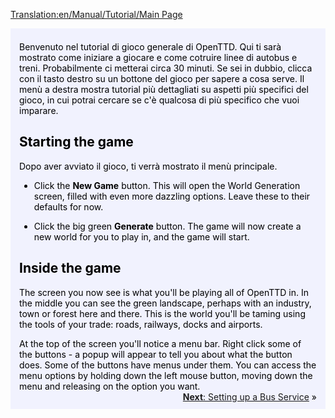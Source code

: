 [[Translation:en/Manual/Tutorial/Main Page]]
{{it/Traduzione|en/Manual/Tutorial/Main Page|0}}

{{en/Tabs|5|1
|en/Manual/Tutorial/Main Page|1. Inizio<!--
-->|en/Manual/Tutorial/Buses|2. Autobus<!--
-->|en/Manual/Tutorial/Trains|3. Treni<!--
-->|en/Manual/Tutorial/Planes|4. Aeroplani<!--
-->|en/Manual/Tutorial/Conclusion|5. Conclusione}}
<div style="padding:.5em 1em 1em 1em; border-top:none; background-color:#f1f2fe; color:#000;">
{{it/Manual/Tutorial/Tutorial}}
Benvenuto nel tutorial di gioco generale di OpenTTD. Qui ti sarà mostrato come iniziare a giocare e come cotruire linee di autobus e treni.  Probabilmente ci metterai circa 30 minuti. Se sei in dubbio, clicca con il tasto destro su un bottone del gioco per sapere a cosa serve.  Il menù a destra mostra tutorial più dettagliati su aspetti più specifici del gioco, in cui potrai cercare se c'è qualcosa di più specifico che vuoi imparare.
==Starting the game==
{{en/Phototable|[[File:en/Manual/Main menu new game.png|Main menu]]|Menù principale di OpenTTD|center}}
Dopo aver avviato il gioco, ti verrà mostrato il menù principale.


*Click the '''New Game''' button. This will open the World Generation screen, filled with even more dazzling options. Leave these to their defaults for now.
{{en/Phototable|[[File:en/Manual/Worldgenerationdialog.png|World Generation dialog]]|The World Generation dialog. The four images at the top allow you to change the climate. We'll leave all options the way they are for this tutorial.|center}}

*Click the big green '''Generate''' button. The game will now create a new world for you to play in, and the game will start.

==Inside the game==
{{en/Phototable|[[File:en/Manual/Tutorial/Aftergamestart.png|after the start]]|Right after the start of a new game.|right}}
The screen you now see is what you'll be playing all of OpenTTD in. In the middle you can see the green landscape, perhaps with an industry, town or forest here and there. This is the world you'll be taming using the tools of your trade: roads, railways, docks and airports. 

At the top of the screen you'll notice a menu bar. Right click some of the buttons - a popup will appear to tell you about what the button does. Some of the buttons have menus under them. You can access the menu options by holding down the left mouse button, moving down the menu and releasing on the option you want.
<br style="clear:both;">
<span style="float: right">[[en/Manual/Tutorial/Buses|'''Next''': Setting up a Bus Service]] &raquo;</span>
</div>
